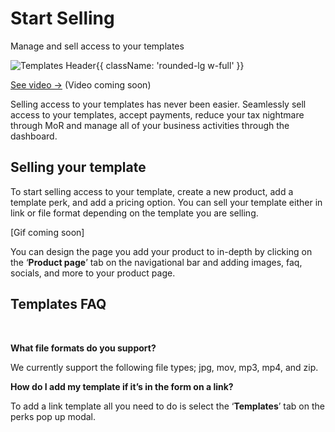 
<HeroPattern />

<div className='lead'>

# Start Selling

Manage and sell access to your templates

![Templates Header](https://i.imgur.com/337EjCY.png){{ className: 'rounded-lg w-full' }}

[See video →]() (Video coming soon)

Selling access to your templates has never been easier. Seamlessly sell access to your templates, accept payments, reduce your tax nightmare through MoR and manage all of your business activities through the dashboard.

## Selling your template

To start selling access to your template, create a new product, add a template perk, and add a pricing option. You can sell your template either in link or file format depending on the template you are selling.

[Gif coming soon]

You can design the page you add your product to in-depth by clicking on the ‘**Product page**’ tab on the navigational bar and adding images, faq, socials, and more to your product page.

## Templates FAQ

<br/>

**What file formats do you support?**

We currently support the following file types; jpg, mov, mp3, mp4, and zip.

**How do I add my template if it’s in the form on a link?**

To add a link template all you need to do is select the ‘**Templates**’ tab on the perks pop up modal.

</div>